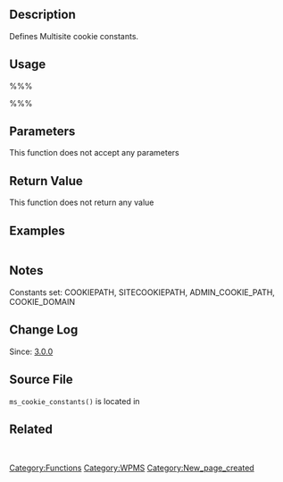 {{Stub}}
== Description ==
Defines Multisite cookie constants.

== Usage ==
%%%<?php ms_cookie_constants() ?>%%%
== Parameters ==
This function does not accept any parameters

== Return Value ==
This function does not return any value

== Examples ==
<pre></pre>

== Notes ==
Constants set: COOKIEPATH, SITECOOKIEPATH, ADMIN_COOKIE_PATH, COOKIE_DOMAIN

== Change Log ==
Since: [[Version 3.0|3.0.0]]

== Source File ==
<tt>ms_cookie_constants()</tt> is located in {{Trac|wp-includes/ms-default-constants.php}}

== Related ==
&nbsp;

{{Tag Footer}}
[[Category:Functions]][[Category:WPMS]]
[[Category:New_page_created]]